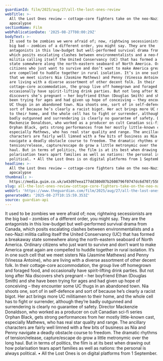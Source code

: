 ```yaml
---
guardianId: film/2025/aug/27/all-the-lost-ones-review
webTitle: >-
  All the Lost Ones review – cottage-core fighters take on the neo-Nazi
  apocalypse
sectionName: Film
webPublicationDate: '2025-08-27T08:00:29Z'
bodyText: >-
  It used to be zombies we were afraid of; now, rightwing secessionists are the
  big bad – zombies of a different order, you might say. They are the
  antagonists in this low-budget but well-performed survival drama from Canada,
  which posits escalating clashes between environmentalists and a neo-Nazi
  militia calling itself the United Conservancy (UC) that has formed a breakaway
  state somewhere along the north-eastern seaboard of North America. Ordinary
  citizens who just want to survive and don’t want to make America great again
  are compelled to huddle together in rural isolation. It’s in one such cell
  that we meet sisters Nia (Jasmine Mathews) and Penny (Vinessa Antoine), who
  are living with a diverse assortment of other decent folk. In their
  cottage-core accommodation, the group live off homegrown and foraged food, and
  occasionally have spirit-lifting drink parties. But not long after Nia
  discovers she’s pregnant – her boyfriend Ethan (Douglas Smith) and she have
  been trying for ages and had given up hope of conceiving – they encounter some
  UC thugs in an abandoned town. Nia shoots one, sort of in self-defence and
  sort of because he’s clearly a racist bigot. Her act brings more UC militiamen
  to their home, and the whole cell has to fight or surrender, although they’re
  badly outgunned and surrendering is clearly no guarantee of safety. Director
  Mackenzie Donaldson, who worked as a producer on cult Canadian sci-fi series
  Orphan Black, gets strong performances from her mostly little-known cast,
  especially Mathews, who has real star quality and range. The ancillary
  characters are fairly well limned with a few bits of business as Nia and Penny
  navigate a deadly obstacle course to freedom. The dramatic rhythms of
  tension/release, capture/escape do grow a little metronymic over the long
  haul. But in terms of politics, the film is at its best when drawing out how
  polarisation tears apart families as well as nations: the personal is always
  political. • All the Lost Ones is on digital platforms from 1 September.
headline: >-
  All the Lost Ones review – cottage-core fighters take on the neo-Nazi
  apocalypse
thumbnail: >-
  https://media.guim.co.uk/a43d97eea177dd380d07b2608796f0747dc6d707/558_0_5000_4000/500.jpg
slug: all-the-lost-ones-review-cottage-core-fighters-take-on-the-neo-nazi-apocalypse
webUrl: 'https://www.theguardian.com/film/2025/aug/27/all-the-lost-ones-review'
generatedAt: '2025-08-27T10:15:59.353Z'
source: guardian-api
---
```

It used to be zombies we were afraid of; now, rightwing secessionists are the big bad – zombies of a different order, you might say. They are the antagonists in this low-budget but well-performed survival drama from Canada, which posits escalating clashes between environmentalists and a neo-Nazi militia calling itself the United Conservancy (UC) that has formed a breakaway state somewhere along the north-eastern seaboard of North America. Ordinary citizens who just want to survive and don’t want to make America great again are compelled to huddle together in rural isolation. It’s in one such cell that we meet sisters Nia (Jasmine Mathews) and Penny (Vinessa Antoine), who are living with a diverse assortment of other decent folk. In their cottage-core accommodation, the group live off homegrown and foraged food, and occasionally have spirit-lifting drink parties. But not long after Nia discovers she’s pregnant – her boyfriend Ethan (Douglas Smith) and she have been trying for ages and had given up hope of conceiving – they encounter some UC thugs in an abandoned town. Nia shoots one, sort of in self-defence and sort of because he’s clearly a racist bigot. Her act brings more UC militiamen to their home, and the whole cell has to fight or surrender, although they’re badly outgunned and surrendering is clearly no guarantee of safety. Director Mackenzie Donaldson, who worked as a producer on cult Canadian sci-fi series Orphan Black, gets strong performances from her mostly little-known cast, especially Mathews, who has real star quality and range. The ancillary characters are fairly well limned with a few bits of business as Nia and Penny navigate a deadly obstacle course to freedom. The dramatic rhythms of tension/release, capture/escape do grow a little metronymic over the long haul. But in terms of politics, the film is at its best when drawing out how polarisation tears apart families as well as nations: the personal is always political. • All the Lost Ones is on digital platforms from 1 September.

